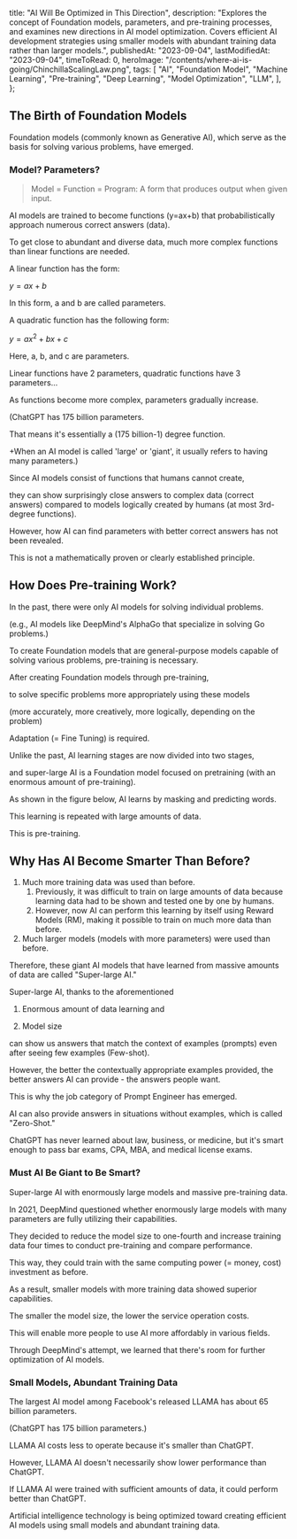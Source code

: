 
  title: "AI Will Be Optimized in This Direction",
  description:
    "Explores the concept of Foundation models, parameters, and pre-training processes, and examines new directions in AI model optimization. Covers efficient AI development strategies using smaller models with abundant training data rather than larger models.",
  publishedAt: "2023-09-04",
  lastModifiedAt: "2023-09-04",
  timeToRead: 0,
  heroImage: "/contents/where-ai-is-going/ChinchillaScalingLaw.png",
  tags: [
    "AI",
    "Foundation Model",
    "Machine Learning",
    "Pre-training",
    "Deep Learning",
    "Model Optimization",
    "LLM",
  ],
};

## **The Birth of Foundation Models**

Foundation models (commonly known as Generative AI), which serve as the basis for solving various problems, have emerged.

### **Model? Parameters?**

> Model = Function = Program: A form that produces output when given input.

AI models are trained to become functions (y=ax+b) that probabilistically approach numerous correct answers (data).

To get close to abundant and diverse data, much more complex functions than linear functions are needed.

<ImageWithCaption
  src="/contents/where-ai-is-going/modeling-안될과학.png"
  alt="Modeling by Andwael Science"
  caption="Modeling by Andwael Science"
  width={1280}
  height={742}
/>

A linear function has the form:

$y = ax + b$

In this form, a and b are called parameters.

A quadratic function has the following form:

$y= ax^2+ bx + c$

Here, a, b, and c are parameters.

Linear functions have 2 parameters, quadratic functions have 3 parameters...

As functions become more complex, parameters gradually increase.

(ChatGPT has 175 billion parameters.

That means it's essentially a (175 billion-1) degree function.

+When an AI model is called 'large' or 'giant', it usually refers to having many parameters.)

Since AI models consist of functions that humans cannot create,

they can show surprisingly close answers to complex data (correct answers) compared to models logically created by humans (at most 3rd-degree functions).

However, how AI can find parameters with better correct answers has not been revealed.

This is not a mathematically proven or clearly established principle.

## **How Does Pre-training Work?**

In the past, there were only AI models for solving individual problems.

(e.g., AI models like DeepMind's AlphaGo that specialize in solving Go problems.)

To create Foundation models that are general-purpose models capable of solving various problems, pre-training is necessary.

After creating Foundation models through pre-training,

to solve specific problems more appropriately using these models

(more accurately, more creatively, more logically, depending on the problem)

Adaptation (= Fine Tuning) is required.

Unlike the past, AI learning stages are now divided into two stages,

and super-large AI is a Foundation model focused on pretraining (with an enormous amount of pre-training).

As shown in the figure below, AI learns by masking and predicting words.

<ImageWithCaption
  src="/contents/where-ai-is-going/pretraining-하정우.png"
  alt="Ha Jung-woo Pretraining"
  caption="Ha Jung-woo Pretraining"
  width={1280}
  height={727}
/>

This learning is repeated with large amounts of data.

This is pre-training.

## **Why Has AI Become Smarter Than Before?**

1.  Much more training data was used than before.
    1.  Previously, it was difficult to train on large amounts of data because learning data had to be shown and tested one by one by humans.
    2.  However, now AI can perform this learning by itself using Reward Models (RM), making it possible to train on much more data than before.
2.  Much larger models (models with more parameters) were used than before.

Therefore, these giant AI models that have learned from massive amounts of data are called "Super-large AI."

Super-large AI, thanks to the aforementioned

1. Enormous amount of data learning and

2. Model size

can show us answers that match the context of examples (prompts) even after seeing few examples (Few-shot).

However, the better the contextually appropriate examples provided, the better answers AI can provide - the answers people want.

This is why the job category of Prompt Engineer has emerged.

AI can also provide answers in situations without examples, which is called "Zero-Shot."

ChatGPT has never learned about law, business, or medicine, but it's smart enough to pass bar exams, CPA, MBA, and medical license exams.

### **Must AI Be Giant to Be Smart?**

Super-large AI with enormously large models and massive pre-training data.

In 2021, DeepMind questioned whether enormously large models with many parameters are fully utilizing their capabilities.

They decided to reduce the model size to one-fourth and increase training data four times to conduct pre-training and compare performance.

<ImageWithCaption
  src="/contents/where-ai-is-going/ChinchillaScalingLaw.png"
  alt="Chinchilla Scaling Law"
  caption="Chinchilla Scaling Law"
  width={946}
  height={517}
/>

This way, they could train with the same computing power (= money, cost) investment as before.

As a result, smaller models with more training data showed superior capabilities.

The smaller the model size, the lower the service operation costs.

This will enable more people to use AI more affordably in various fields.

Through DeepMind's attempt, we learned that there's room for further optimization of AI models.

### **Small Models, Abundant Training Data**

<ImageWithCaption
  src="/contents/where-ai-is-going/trainingLossOverTrainingTokens.png"
  alt="Training Loss Over Training Tokens"
  caption="Training Loss Over Training Tokens"
  width={748}
  height={731}
/>

The largest AI model among Facebook's released LLAMA has about 65 billion parameters.

(ChatGPT has 175 billion parameters.)

LLAMA AI costs less to operate because it's smaller than ChatGPT.

However, LLAMA AI doesn't necessarily show lower performance than ChatGPT.

If LLAMA AI were trained with sufficient amounts of data, it could perform better than ChatGPT.

Artificial intelligence technology is being optimized toward creating efficient AI models using small models and abundant training data.
